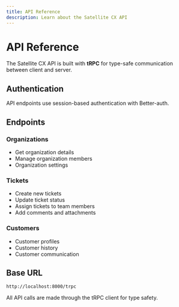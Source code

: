 ```yaml
---
title: API Reference
description: Learn about the Satellite CX API
---
```


# API Reference

The Satellite CX API is built with **tRPC** for type-safe communication between client and server.

## Authentication

API endpoints use session-based authentication with Better-auth.

## Endpoints

### Organizations

- Get organization details
- Manage organization members
- Organization settings

### Tickets

- Create new tickets
- Update ticket status
- Assign tickets to team members
- Add comments and attachments

### Customers

- Customer profiles
- Customer history
- Customer communication

## Base URL

```
http://localhost:8000/trpc
```

All API calls are made through the tRPC client for type safety.